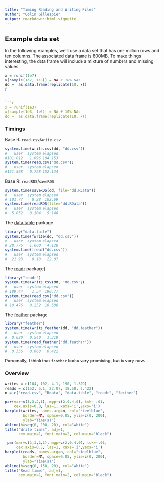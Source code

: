 ```yaml
---
title: "Timing Reading and Writing Files"
author: "Colin Gillespie"
output: rmarkdown::html_vignette
---
```

<!--
%\VignetteEngine{knitr::rmarkdown}
%\VignetteIndexEntry{Timing Reading and Writing Files}
-->

## Example data set

In the following examples, we'll use a data set that has one million rows and
ten columns. The associated data frame is $800$MB. To make things interesting,
the data frame will include a mixture of numbers and missing values.

```r
x = runif(1e7)
x[sample(1e7, 1e6)] = NA # 10% NAs
dd =  as.data.frame(replicate(10, x))
@


```r
x = runif(1e3)
x[sample(1e3, 1e2)] = NA # 10% NAs
dd =  as.data.frame(replicate(10, x))
```

### Timings

Base R: `read.csv`/`write.csv`

```r
system.time(write.csv(dd, "dd.csv"))
#   user  system elapsed 
#101.012   1.096 104.153 
system.time(read.csv("dd.csv"))
#   user  system elapsed 
#151.568   0.728 152.134 
```

Base R: `readRDS`/`saveRDS`
  
```r
system.time(saveRDS(dd, file="dd.RData"))
#   user  system elapsed 
# 101.77    0.28  102.69 
system.time(readRDS(file="dd.RData"))
#   user  system elapsed 
#  5.052   0.104   5.148 
````

The [data.table](https://github.com/Rdatatable/data.table/wiki) package

```r
library("data.table")
system.time(fwrite(dd, "dd.csv"))
#   user  system elapsed 
# 28.776   1.600   4.128 
system.time(fread("dd.csv"))
#   user  system elapsed 
#  21.93    0.18   22.07 
```
The [readr](https://github.com/hadley/readr) package}
```r
library("readr")
system.time(write_csv(dd, "dd.csv"))
#   user  system elapsed 
# 189.44    1.54  190.77 
system.time(read_csv("dd.csv"))
#   user  system elapsed 
# 18.476   0.252  18.588 
```

The [feather](https://github.com/wesm/feather) package
```r
library("feather")
system.time(write_feather(dd, "dd.feather"))
#   user  system elapsed 
#  0.620   0.540   1.319 
system.time(read_feather("dd.feather"))
#   user  system elapsed 
#  0.356   0.068   0.422 
```
Personally, I think that `feather` looks very promising, but is very new.

### Overview

```r
writes = c(104, 102, 4.1, 190, 1.319)
reads = c(152, 5.1, 22.07, 18.58, 0.422)
n = c("read.csv", "Rdata", "data.table", "readr", "feather")

par(mar=c(3,3,2,1), mgp=c(2,0.4,0), tck=-.01,
    cex.axis=0.8, las=1, xaxs='i',yaxs='i')
barplot(writes, names.arg=n, col="steelblue", 
        border=NA, space=0.05, ylim=c(0, 200), 
        ylab="Time(s)")
abline(h=seq(0, 200, 20), col="white")
title("Write times", adj=1, 
      cex.main=1, font.main=2, col.main="black")

 par(mar=c(3,3,2,1), mgp=c(2,0.4,0), tck=-.01,
     cex.axis=0.8, las=1, xaxs='i',yaxs='i')
barplot(reads, names.arg=n, col="steelblue", 
        border=NA, space=0.05, ylim=c(0, 200), 
        ylab="Time(s)")
abline(h=seq(0, 150, 20), col="white")
title("Read times", adj=1, 
      cex.main=1, font.main=2, col.main="black")
```